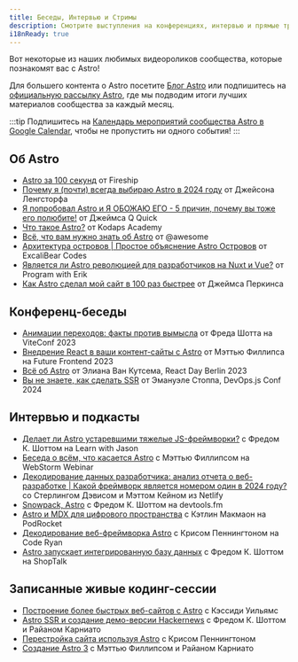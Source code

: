 ```yaml
---
title: Беседы, Интервью и Стримы
description: Смотрите выступления на конференциях, интервью и прямые трансляции об Astro!
i18nReady: true
---
```



Вот некоторые из наших любимых видеороликов сообщества, которые познакомят вас с Astro! 

Для большего контента о Astro посетите [Блог Astro](https://astro.build/blog/) или подпишитесь на [официальную рассылку Astro](https://astro.build/newsletter/signup), где мы подводим итоги лучших материалов сообщества за каждый месяц.

:::tip
Подпишитесь на [Календарь мероприятий сообщества Astro в Google Calendar](https://calendar.google.com/calendar/embed?src=c_g6re3u5gkl0mug3ktn1dibqhfk%40group.calendar.google.com), чтобы не пропустить ни одного события!
:::

## Об Astro

- [Astro за 100 секунд](https://www.youtube.com/watch?v=dsTXcSeAZq8) от Fireship
- [Почему я (почти) всегда выбираю Astro в 2024 году](https://www.youtube.com/watch?v=kssIEqSJeMI) от Джейсона Ленгсторфа
- [Я попробовал Astro и Я ОБОЖАЮ ЕГО - 5 причин, почему вы тоже его полюбите!](https://www.youtube.com/watch?v=wND4lSml31A) от Джеймса Q Quick
- [Что такое Astro?](https://www.youtube.com/watch?v=oQDErNNzdwU) от Kodaps Academy
- [Всё, что вам нужно знать об Astro](https://www.youtube.com/watch?v=rRxuVOutmFQ) от @awesome
- [Архитектура островов | Простое объяснение Astro Островов](https://www.youtube.com/watch?v=kwqlP6Pe0SI) от ExcaliBear Codes
- [Является ли Astro революцией для разработчиков на Nuxt и Vue?](https://www.youtube.com/watch?v=Sq7eKxPqfSo) от Program with Erik
- [Как Astro сделал мой сайт в 100 раз быстрее](https://www.youtube.com/watch?v=cOxA3kMYtkM) от Джеймса Перкинса

##  Конференц-беседы

- [Анимации переходов: факты против вымысла](https://www.youtube.com/watch?v=iT-3amHK7tA&list=PLqGQbXn_GDmkOsHI7-Wrbv1GgAA4tJZhg&index=29)  от Фреда Шотта на ViteConf 2023
- [Внедрение React в ваши контент-сайты с Astro](https://www.youtube.com/watch?v=Fouws8iKPKQ) от Мэттью Филлипса на Future Frontend 2023
- [Всё об Astro](https://www.youtube.com/watch?v=WKXHFIulZ9g) от Элиана Ван Кутсема, React Day Berlin 2023
- [Вы не знаете, как сделать SSR](https://portal.gitnation.org/contents/you-dont-know-how-to-ssr) от Эмануэле Стоппа, DevOps.js Conf 2024

## Интервью и подкасты

- [Делает ли Astro устаревшими тяжелые JS-фреймворки?](https://www.youtube.com/watch?v=4Ohi9G-RCcE) с Фредом К. Шоттом на Learn with Jason
- [Беседа о всём, что касается Astro](https://www.youtube.com/watch?v=3eyedOP83fw) с Мэттью Филлипсом на WebStorm Webinar
- [Декодирование данных разработчика: анализ отчета о веб-разработке | Какой фреймворк является номером один в 2024 году?](https://youtu.be/2vqIHyz6iKs?si=vLcyzm07teC6v7u5&t=1679) со Стерлингом Дэвисом и Мэттом Кейном из Netlify
- [Snowpack, Astro](https://www.devtools.fm/episode/14) с Фредом К. Шоттом на devtools.fm
- [Astro и MDX для цифрового пространства](https://podrocket.logrocket.com/astro-mdx-kathleen-mcmahon) с Кэтлин Макмаон на PodRocket
- [Декодирование веб-фреймворка Astro](https://www.youtube.com/watch?v=4PKT8x78yOQ) с Крисом Пеннингтоном на Code Ryan
- [Astro запускает интегрированную базу данных](https://shoptalkshow.com/607/) с Фредом К. Шоттом на ShopTalk

## Записанные живые кодинг-сессии

- [Построение более быстрых веб-сайтов с Astro](https://www.youtube.com/watch?v=0eka27P4Pr4) с Кэссиди Уильямс
- [Astro SSR и создание демо-версии Hackernews](https://www.youtube.com/watch?v=2ZEMb_H-LYE) с Фредом К. Шоттом и Райаном Карниато
- [Перестройка сайта используя Astro](https://www.youtube.com/watch?v=VDGEpachpwc) с Крисом Пеннингтоном
- [Создание Astro 3](https://www.youtube.com/watch?v=2zhYwg_nBqQ) с Мэттью Филлипсом и Райаном Карниато
